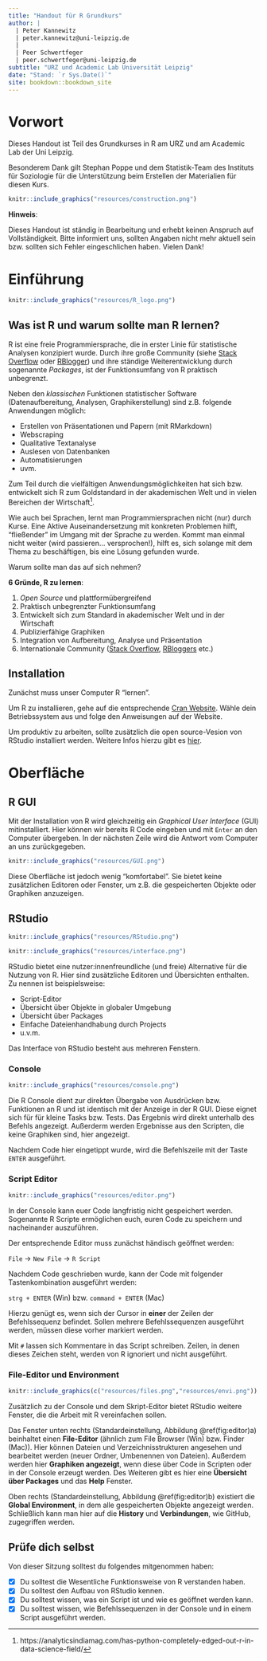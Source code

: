 ```yaml
--- 
title: "Handout für R Grundkurs"
author: |
  | Peter Kannewitz 
  | peter.kannewitz@uni-leipzig.de
  |
  | Peer Schwertfeger
  | peer.schwertfeger@uni-leipzig.de
subtitle: "URZ und Academic Lab Universität Leipzig"
date: "Stand: `r Sys.Date()`"
site: bookdown::bookdown_site
---
```


# Vorwort {-}

Dieses Handout ist Teil des Grundkurses in R am URZ und am Academic Lab der Uni Leipzig.

Besonderem Dank gilt Stephan Poppe und dem Statistik-Team des Instituts für Soziologie
für die Unterstützung beim Erstellen der Materialien für diesen Kurs.


```r
knitr::include_graphics("resources/construction.png")
```

**Hinweis**:

Dieses Handout ist ständig in Bearbeitung und erhebt keinen Anspruch auf Vollständigkeit. Bitte informiert uns,
sollten Angaben nicht mehr aktuell sein bzw. sollten sich Fehler eingeschlichen haben. Vielen Dank! 

# Einführung

```r
knitr::include_graphics("resources/R_logo.png")
```

## Was ist R und warum sollte man R lernen?

R ist eine freie Programmiersprache, die in erster Linie für statistische Analysen konzipiert wurde. Durch ihre große Community (siehe [Stack Overflow](https://stackoverflow.com/questions) oder [RBlogger](https://www.r-bloggers.com)) und ihre ständige Weiterentwicklung durch sogenannte *Packages*, ist der Funktionsumfang von R praktisch unbegrenzt.

Neben den *klassischen* Funktionen statistischer Software (Datenaufbereitung, Analysen, Graphikerstellung) sind z.B. folgende Anwendungen möglich:

- Erstellen von Präsentationen und Papern (mit RMarkdown)
- Webscraping
- Qualitative Textanalyse
- Auslesen von Datenbanken
- Automatisierungen
- uvm.

Zum Teil durch die vielfältigen Anwendungsmöglichkeiten hat sich bzw. entwickelt sich
R zum Goldstandard in der akademischen Welt und in vielen Bereichen der Wirtschaft[^1].

[^1]: https://analyticsindiamag.com/has-python-completely-edged-out-r-in-data-science-field/

Wie auch bei Sprachen, lernt man Programmiersprachen nicht (nur) durch Kurse. Eine Aktive Auseinandersetzung mit konkreten Problemen hilft, "fließender" im Umgang mit der Sprache zu werden. Kommt man einmal nicht weiter (wird passieren... versprochen!), hilft es, sich solange mit dem Thema zu beschäftigen, bis eine Lösung gefunden wurde. 

Warum sollte man das auf sich nehmen?

**6 Gründe, R zu lernen**:

1. *Open Source* und plattformübergreifend
2. Praktisch unbegrenzter Funktionsumfang
3. Entwickelt sich zum Standard in akademischer Welt und in der Wirtschaft
4. Publizierfähige Graphiken
5. Integration von Aufbereitung, Analyse und Präsentation
6. Internationale Community ([Stack Overflow](https://stackoverflow.com/questions/tagged/r), [RBloggers](https://www.r-bloggers.com) etc.)

## Installation 

Zunächst muss unser Computer R "lernen".

Um R zu installieren, gehe auf die entsprechende [Cran Website](https://cran.r-project.org). Wähle dein Betriebssystem aus und folge 
den Anweisungen auf der Website.

Um produktiv zu arbeiten, sollte zusätzlich die open source-Vesion von RStudio 
installiert werden. Weitere Infos hierzu gibt es [hier](https://www.rstudio.com).

# Oberfläche

## R GUI

Mit der Installation von R wird gleichzeitig ein *Graphical User Interface* (GUI)
mitinstalliert. Hier können wir bereits R Code eingeben und mit `Enter` an den 
Computer übergeben. In der nächsten Zeile wird die Antwort vom Computer an uns
zurückgegeben.

```r
knitr::include_graphics("resources/GUI.png")
```

Diese Oberfläche ist jedoch wenig "komfortabel". Sie bietet keine zusätzlichen Editoren oder Fenster, um z.B. die gespeicherten Objekte oder Graphiken anzuzeigen.

## RStudio

```r
knitr::include_graphics("resources/RStudio.png")
```

```r
knitr::include_graphics("resources/interface.png")
```

RStudio bietet eine nutzer:innenfreundliche (und freie) Alternative für die Nutzung von R. Hier sind zusätzliche Editoren und Übersichten enthalten. Zu nennen ist beispielsweise:

- Script-Editor
- Übersicht über Objekte in globaler Umgebung 
- Übersicht über Packages
- Einfache Dateienhandhabung durch Projects 
- u.v.m. 

Das Interface von RStudio besteht aus mehreren Fenstern.

### Console

```r
knitr::include_graphics("resources/console.png")
```

Die R Console dient zur direkten Übergabe von Ausdrücken bzw. Funktionen an R 
und ist identisch mit der Anzeige in der R GUI. Diese eignet sich für für 
kleine Tasks bzw. Tests. Das Ergebnis wird direkt unterhalb des Befehls angezeigt.
Außerderm werden Ergebnisse aus den Scripten, die keine Graphiken sind, 
hier angezeigt.

Nachdem Code hier eingetippt wurde, wird die Befehlszeile mit der Taste
`ENTER` ausgeführt.


### Script Editor

```r
knitr::include_graphics("resources/editor.png")
```

In der Console kann euer Code langfristig nicht gespeichert werden. Sogenannte R
Scripte ermöglichen euch, euren Code zu speichern und nacheinander auszuführen.

Der entsprechende Editor muss zunächst händisch geöffnet werden:

`File` $\rightarrow$ `New File` $\rightarrow$ `R Script`

Nachdem Code geschrieben wurde, kann der Code mit folgender Tastenkombination 
ausgeführt werden:

`strg + ENTER` (Win) bzw. `command + ENTER` (Mac)

Hierzu genügt es, wenn sich der Cursor in **einer** der Zeilen der Befehlssequenz
befindet. Sollen mehrere Befehlssequenzen ausgeführt werden, müssen diese vorher
markiert werden.

Mit `#` lassen sich Kommentare in das Script schreiben. Zeilen, in denen dieses 
Zeichen steht, werden von R ignoriert und nicht ausgeführt.

### File-Editor und Environment

```r
knitr::include_graphics(c("resources/files.png","resources/envi.png"))
```

Zusätzlich zu der Console und dem Skript-Editor bietet RStudio weitere Fenster,
die die Arbeit mit R vereinfachen sollen.

Das Fenster unten rechts (Standardeinstellung, Abbildung \@ref(fig:editor)a) beinhaltet einen **File-Editor** 
(ähnlich zum File Browser (Win) bzw. Finder (Mac)). Hier können Dateien und 
Verzeichnisstrukturen angesehen und bearbeitet werden (neuer Ordner, Umbenennen
von Dateien). Außerdem werden hier **Graphiken angezeigt**, wenn diese über Code in
Scripten oder in der Console erzeugt werden. Des Weiteren gibt es hier eine 
**Übersicht über Packages** und das **Help** Fenster.

Oben rechts (Standardeinstellung, Abbildung \@ref(fig:editor)b) existiert die **Global Environment**, in dem 
alle gespeicherten Objekte angezeigt werden. Schließlich kann man hier auf die 
**History** und **Verbindungen**, wie GitHub, zugegriffen werden.

## Prüfe dich selbst

Von dieser Sitzung solltest du folgendes mitgenommen haben: 

- [x] Du solltest die Wesentliche Funktionsweise von R verstanden haben.
- [x] Du solltest den Aufbau von RStudio kennen.
- [x] Du solltest wissen, was ein Script ist und wie es geöffnet werden kann.
- [x] Du solltest wissen, wie Befehlssequenzen in der Console und in einem Script ausgeführt werden.

